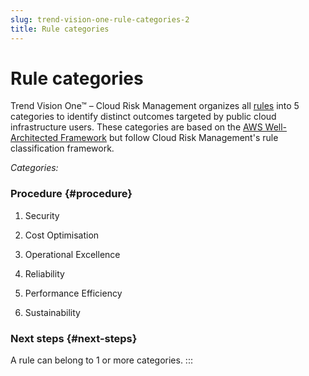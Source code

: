 ```yaml
---
slug: trend-vision-one-rule-categories-2
title: Rule categories
---
```

# Rule categories

Trend Vision One™ – Cloud Risk Management organizes all [rules](introduction-rules.mdx) into 5 categories to identify distinct outcomes targeted by public cloud infrastructure users. These categories are based on the [AWS Well-Architected Framework](https://aws.amazon.com/architecture/well-architected/) but follow Cloud Risk Management's rule classification framework.

*Categories:*

### Procedure {#procedure}

1.  Security

2.  Cost Optimisation

3.  Operational Excellence

4.  Reliability

5.  Performance Efficiency

6.  Sustainability

### Next steps {#next-steps}

A rule can belong to 1 or more categories.
:::
